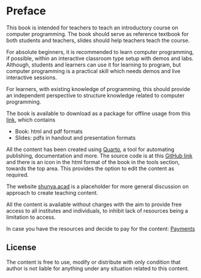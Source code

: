 # Preface {.unnumbered}

This book is intended for teachers to teach an introductory course on computer programming. The book should serve as reference textbook for both students and teachers, slides should help teachers teach the course.

For absolute beginners, it is recommended to learn computer programming, if possible, within an interactive classroom type setup with demos and labs. Although, students and learners can use it for learning to program, but computer programming is a practical skill which needs demos and live interactive sessions.

For learners, with existing knowledge of programming, this should provide an independent perspective to structure knowledge related to computer programming.

The book is available to download as a package for offline usage from this [link](https://drive.google.com/drive/folders/1QZHgfpVra2S-KbN-dCLLSlxruOJFbQS0?usp=sharing), which contains

- Book: html and pdf formats
- Slides: pdfs in handout and presentation formats

All the content has been created using [Quarto](https://quarto.org/), a tool for automating publishing, documentation and more. The source code is at this [GitHub link](https://github.com/shunya-acad/itppy) and there is an icon in the html format of the book in the tools section, towards the top area. This provides the option to edit the content as required.

The website [shunya.acad](https://shunya-acad.web.app/) is a placeholder for more general discussion on approach to create teaching content.

All the content is available without charges with the aim to provide free access to all institutes and individuals, to inhibit lack of resources being a limitation to access.

In case you have the resources and decide to pay for the content: [Payments](https://shunya-acad.web.app/content/payments.html)

## License

The content is free to use, modify or distribute with only condition that author is not liable for anything under any situation related to this content.

